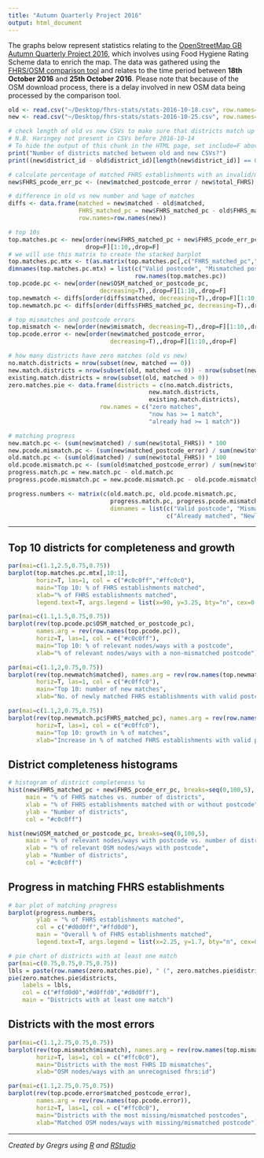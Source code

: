 ```yaml
---
title: "Autumn Quarterly Project 2016"
output: html_document
---
```


The graphs below represent statistics relating to the [OpenStreetMap GB Autumn Quarterly Project 2016](https://wiki.openstreetmap.org/wiki/UK_2016_Q4_Project:_Food_Hygiene_Ratings), which involves using Food Hygiene Rating Scheme data to enrich the map. The data was gathered using the [FHRS/OSM comparison tool](http://gregrs.dev.openstreetmap.org/fhrs/) and relates to the time period between **18th October 2016** and **25th October 2016**. Please note that because of the OSM download process, there is a delay involved in new OSM data being processed by the comparison tool.

```r
old <- read.csv("~/Desktop/fhrs-stats/stats-2016-10-18.csv", row.names=2)
new <- read.csv("~/Desktop/fhrs-stats/stats-2016-10-25.csv", row.names=2)

# check length of old vs new CSVs to make sure that districts match up
# N.B. Haringey not present in CSVs before 2016-10-14
# To hide the output of this chunk in the HTML page, set include=F above
print("Number of districts matched between old and new CSVs?")
print((new$district_id - old$district_id)[length(new$district_id)] == 0)

# calculate percentage of matched FHRS establishments with an invalid/missing postcode
new$FHRS_pcode_err_pc <- (new$matched_postcode_error / new$total_FHRS) * 100
```

```r
# difference in old vs new number and %age of matches
diffs <- data.frame(matched = new$matched - old$matched,
                    FHRS_matched_pc = new$FHRS_matched_pc - old$FHRS_matched_pc,
                    row.names=row.names(new))

# top 10s
top.matches.pc <- new[order(new$FHRS_matched_pc + new$FHRS_pcode_err_pc, decreasing=T),,
                      drop=F][1:10,,drop=F]
# we will use this matrix to create the stacked barplot
top.matches.pc.mtx <- t(as.matrix(top.matches.pc[,c("FHRS_matched_pc","FHRS_pcode_err_pc")]))
dimnames(top.matches.pc.mtx) = list(c("Valid postcode", "Mismatched postcode"),
                                    row.names(top.matches.pc))
top.pcode.pc <- new[order(new$OSM_matched_or_postcode_pc,
                          decreasing=T),,drop=F][1:10,,drop=F]
top.newmatch <- diffs[order(diffs$matched, decreasing=T),,drop=F][1:10,,drop=F]
top.newmatch.pc <- diffs[order(diffs$FHRS_matched_pc, decreasing=T),,drop=F][1:10,,drop=F]

# top mismatches and postcode errors
top.mismatch <- new[order(new$mismatch, decreasing=T),,drop=F][1:10,,drop=F]
top.pcode.error <- new[order(new$matched_postcode_error,
                             decreasing=T),,drop=F][1:10,,drop=F]
```

```r
# how many districts have zero matches (old vs new)
no.match.districts = nrow(subset(new, matched == 0))
new.match.districts = nrow(subset(old, matched == 0)) - nrow(subset(new, matched == 0))
existing.match.districts = nrow(subset(old, matched > 0))
zero.matches.pie <- data.frame(districts = c(no.match.districts,
                                        new.match.districts,
                                        existing.match.districts),
                          row.names = c("zero matches",
                                        "now has >= 1 match",
                                        "already had >= 1 match"))
```

```r
# matching progress
new.match.pc <- (sum(new$matched) / sum(new$total_FHRS)) * 100
new.pcode.mismatch.pc <- (sum(new$matched_postcode_error) / sum(new$total_FHRS)) * 100
old.match.pc <- (sum(old$matched) / sum(new$total_FHRS)) * 100
old.pcode.mismatch.pc <- (sum(old$matched_postcode_error) / sum(new$total_FHRS)) * 100
progress.match.pc = new.match.pc - old.match.pc
progress.pcode.mismatch.pc = new.pcode.mismatch.pc - old.pcode.mismatch.pc

progress.numbers <- matrix(c(old.match.pc, old.pcode.mismatch.pc,
                             progress.match.pc, progress.pcode.mismatch.pc), nrow=2, ncol=2,
                             dimnames = list(c("Valid postcode", "Mismatched postcode"),
                                             c("Already matched", "Newly matched")))
```

<hr>

## Top 10 districts for completeness and growth

```r
par(mai=c(1.1,2.5,0.75,0.75))
barplot(top.matches.pc.mtx[,10:1],
        horiz=T, las=1, col = c("#c0c0ff","#ffc0c0"),
        main="Top 10: % of FHRS establishments matched",
        xlab="% of FHRS establishments matched",
        legend.text=T, args.legend = list(x=90, y=3.25, bty="n", cex=0.85))
```

```r
par(mai=c(1.1,1.5,0.75,0.75))
barplot(rev(top.pcode.pc$OSM_matched_or_postcode_pc),
        names.arg = rev(row.names(top.pcode.pc)),
        horiz=T, las=1, col = c("#c0c0ff"),
        main="Top 10: % of relevant nodes/ways with a postcode",
        xlab="% of relevant nodes/ways with a non-mismatched postcode")
```

```r
par(mai=c(1.1,2,0.75,0.75))
barplot(rev(top.newmatch$matched), names.arg = rev(row.names(top.newmatch)),
        horiz=T, las=1, col = c("#c0ffc0"),
        main="Top 10: number of new matches",
        xlab="No. of newly matched FHRS establishments with valid postcodes")
```

```r
par(mai=c(1.1,2,0.75,0.75))
barplot(rev(top.newmatch.pc$FHRS_matched_pc), names.arg = rev(row.names(top.newmatch.pc)),
        horiz=T, las=1, col = c("#c0ffc0"),
        main="Top 10: growth in % of matches",
        xlab="Increase in % of matched FHRS establishments with valid postcodes")
```

## District completeness histograms

```r
# histogram of district completeness %s
hist(new$FHRS_matched_pc + new$FHRS_pcode_err_pc, breaks=seq(0,100,5),
     main = "% of FHRS matches vs. number of districts",
     xlab = "% of FHRS establishments matched with or without postcode",
     ylab = "Number of districts",
     col = "#c0c0ff")
```

```r
hist(new$OSM_matched_or_postcode_pc, breaks=seq(0,100,5),
     main = "% of relevant nodes/ways with postcode vs. number of districts",
     xlab = "% of relevant OSM nodes/ways with postcode",
     ylab = "Number of districts",
     col = "#c0c0ff")
```

## Progress in matching FHRS establishments

```r
# bar plot of matching progress
barplot(progress.numbers,
        ylab = "% of FHRS establishments matched",
        col = c("#d0d0ff","#ffd0d0"),
        main = "Overall % of FHRS establishments matched",
        legend.text=T, args.legend = list(x=2.25, y=1.7, bty="n", cex=0.9))
```

```r
# pie chart of districts with at least one match
par(mai=c(0.75,0.75,0.75,0.75))
lbls = paste(row.names(zero.matches.pie), " (", zero.matches.pie$districts, ")", sep="")
pie(zero.matches.pie$districts,
    labels = lbls,
    col = c("#ffd0d0","#d0ffd0","#d0d0ff"),
    main = "Districts with at least one match")
```

## Districts with the most errors

```r
par(mai=c(1.1,2.75,0.75,0.75))
barplot(rev(top.mismatch$mismatch), names.arg = rev(row.names(top.mismatch)),
        horiz=T, las=1, col = c("#ffc0c0"),
        main="Districts with the most FHRS ID mismatches",
        xlab="OSM nodes/ways with an unrecognised fhrs:id")
```

```r
par(mai=c(1.1,2.75,0.75,0.75))
barplot(rev(top.pcode.error$matched_postcode_error),
        names.arg = rev(row.names(top.pcode.error)),
        horiz=T, las=1, col = c("#ffc0c0"),
        main="Districts with the most missing/mismatched postcodes",
        xlab="Matched OSM nodes/ways with missing/mismatched postcode")
```

<hr>

*Created by Gregrs using [R](https://www.r-project.org) and [RStudio](https://www.rstudio.com)*